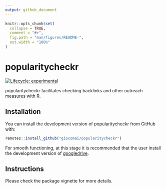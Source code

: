 ```yaml
---
output: github_document
---
```


<!-- README.md is generated from README.Rmd. Please edit that file -->

```r
knitr::opts_chunk$set(
  collapse = TRUE,
  comment = "#>",
  fig.path = "man/figures/README-",
  out.width = "100%"
)
```

# popularitycheckr

<!-- badges: start -->
[![Lifecycle: experimental](https://img.shields.io/badge/lifecycle-experimental-orange.svg)](https://www.tidyverse.org/lifecycle/#experimental)
<!-- badges: end -->

popularitycheckr facilitates checking backlinks and other outreach measures with R.

## Installation

You can install the development version of popularitycheckr from GitHub with:

``` r
remotes::install_github("giocomai/popularitycheckr")
```

For smooth functioning, at this stage it is recommended that the user install the development version of [googledrive](https://github.com/tidyverse/googledrive/). 

## Instructions

Please check the package vignette for more details.

